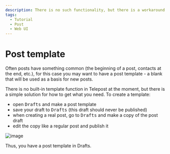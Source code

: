 ```yaml
---
description: There is no such functionality, but there is a workaround
tags:
  - Tutorial
  - Post
  - Web UI
---
```


# Post template

Often posts have something common (the beginning of a post, contacts at the end, etc.), for this case you may want to have a post template - a blank that will be used as a basis for new posts.

There is no built-in template function in Telepost at the moment, but there is a simple solution for how to get what you need. To create a template:

<!-- markdownlint-capture -->
<!-- markdownlint-disable MD033 -->
* open <kbd>Drafts</kbd> and make a post template
* save your draft to <kbd>Drafts</kbd> (this draft should never be published)
* when creating a real post, go to <kbd>Drafts</kbd> and make a copy of the post draft
* edit the copy like a regular post and publish it
<!-- markdownlint-restore -->

![image](https://user-images.githubusercontent.com/24430718/129975158-c6a5ddc5-5e83-4906-a654-60b8d388d6b8.png)

Thus, you have a post template in Drafts.
